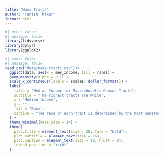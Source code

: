 ```yaml
---
title: "Mass Tracts"
author: "Tanish Thaker"
format: html
---
```


```r
#| echo: false
#| message: false
library(tidyverse)
library(dplyr)
library(ggplot2)
```

```r
#| echo: false
#| message: false
read_csv("data/mass-tracts.csv")|> 
  ggplot(data, aes(x = med_income, fill = race)) +
  geom_density(alpha = 0.5) +
  scale_x_continuous(labels = scales::dollar_format()) +
  labs(
    title = "Median Income for Massachusetts Census Tracts",
    subtitle = "The richest tracts are White",
    x = "Median Income",
    y = "",
    fill = "Race",
    caption = "The race of each tract is determined by the most numerous racial group present in that tract. Data from the American Community Survey 2022."
  ) +
  theme_minimal(base_size = 14) +
  theme(
    plot.title = element_text(size = 20, face = "bold"),
    plot.subtitle = element_text(size = 16),
    plot.caption = element_text(size = 10, hjust = 0),
    legend.position = "right"
  )
```

